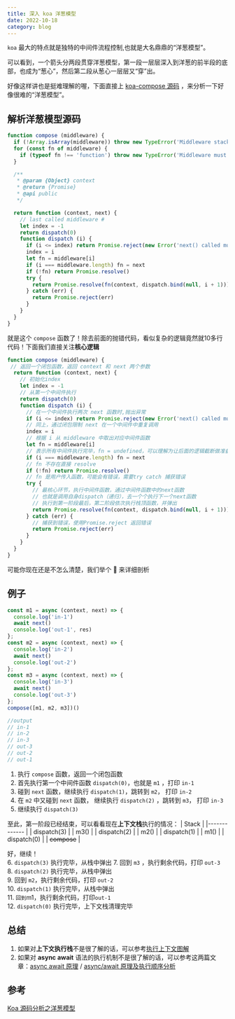 ```yaml
---
title: 深入 koa 洋葱模型
date: 2022-10-18
category: blog
---
```


`koa` 最大的特点就是独特的中间件流程控制,也就是大名鼎鼎的“洋葱模型”。
<ImagePreview src='/img/onion.png' />

可以看到，一个箭头分两段贯穿洋葱模型，第一段一层层深入到洋葱的前半段的底部，也成为“葱心”，然后第二段从葱心一层层又“穿”出。  

好像这样讲也是挺难理解的喔，下面直接上 [koa-compose 源码](https://github.com/koajs/compose/blob/master/index.js) ，来分析一下好像很难的“洋葱模型”。
## 解析洋葱模型源码

```js
function compose (middleware) {
  if (!Array.isArray(middleware)) throw new TypeError('Middleware stack must be an array!')
  for (const fn of middleware) {
    if (typeof fn !== 'function') throw new TypeError('Middleware must be composed of functions!')
  }

  /**
   * @param {Object} context
   * @return {Promise}
   * @api public
   */

  return function (context, next) {
    // last called middleware #
    let index = -1
    return dispatch(0)
    function dispatch (i) {
      if (i <= index) return Promise.reject(new Error('next() called multiple times'))
      index = i
      let fn = middleware[i]
      if (i === middleware.length) fn = next
      if (!fn) return Promise.resolve()
      try {
        return Promise.resolve(fn(context, dispatch.bind(null, i + 1)))
      } catch (err) {
        return Promise.reject(err)
      }
    }
  }
}
```

就是这个 `compose` 函数了！除去前面的抛错代码，看似复杂的逻辑竟然就10多行代码！下面我们直接关注**核心逻辑**  
```js {22,23}
function compose (middleware) {
 // 返回一个闭包函数，返回 context 和 next 两个参数
  return function (context, next) {
    // 初始化index
    let index = -1
    // 从第一个中间件执行
    return dispatch(0)
    function dispatch (i) {
      // 在一个中间件执行两次 next 函数时,抛出异常
      if (i <= index) return Promise.reject(new Error('next() called multiple times'))
      // 同上，通过闭包限制 next 在一个中间件中重复调用
      index = i
      // 根据 i 从 middleware 中取出对应中间件函数
      let fn = middleware[i]
      // 表示所有中间件执行完毕，fn = undefined，可以理解为让后面的逻辑截断做准备
      if (i === middleware.length) fn = next
      // fn 不存在直接 resolve
      if (!fn) return Promise.resolve()
      // fn 是用户传入函数，可能会有错误，需要try catch 捕获错误
      try {
        // 最核心环节，执行中间件函数，通过中间件函数中的next函数
        // 也就是调用自身dispatch（递归），去一个个执行下一个next函数
        // 执行到第一阶段最后，第二阶段依次执行栈顶函数，并弹出
        return Promise.resolve(fn(context, dispatch.bind(null, i + 1)))
      } catch (err) {
        // 捕获到错误，使用Promise.reject 返回错误
        return Promise.reject(err)
      }
    }
  }
}
```
可能你现在还是不怎么清楚，我们举个 🌰 来详细剖析
## 例子
```js
const m1 = async (context, next) => {
  console.log('in-1')
  await next()
  console.log('out-1', res)
};
const m2 = async (context, next) => {
  console.log('in-2')
  await next()
  console.log('out-2')
};
const m3 = async (context, next) => {
  console.log('in-3')
  await next()
  console.log('out-3')
};
compose([m1, m2, m3])()

//output
// in-1
// in-2
// in-3
// out-3
// out-2
// out-1
```
1. 执行 `compose` 函数，返回一个闭包函数  
2. 首先执行第一个中间件函数 `dispatch(0)`，也就是 `m1` ，打印 `in-1`  
3. 碰到 `next` 函数，继续执行 `dispatch(1)`，跳转到 `m2`， 打印 `in-2`  
4. 在 `m2` 中又碰到 `next` 函数， 继续执行 `dispatch(2)` ，跳转到 `m3`， 打印 `in-3`  
5. 继续执行 `dispatch(3)`  

至此，第一阶段已经结束，可以看看现在**上下文栈**执行的情况： 
| Stack        |
|------------- |
| dispatch(3)  |
| m3()         |
| dispatch(2)  |
| m2()         |
| dispatch(1)  |
| m1()         |
| dispatch(0)  |
| ~~compose~~  |

好，继续！  
6. `dispatch(3)` 执行完毕，从栈中弹出
7. 回到 `m3` ，执行剩余代码，打印 `out-3`  
8. `dispatch(2)` 执行完毕，从栈中弹出  
9. 回到 `m2`，执行剩余代码，打印 `out-2`  
10. `dispatch(1)` 执行完毕，从栈中弹出  
11. `回到`m1，执行剩余代码，打印`out-1`  
12. `dispatch(0)` 执行完毕，上下文栈清理完毕  
## 总结
1. 如果对**上下文执行栈**不是很了解的话，可以参考[执行上下文图解](https://www.jianshu.com/p/a6d37c77e8db)  
2. 如果对 **async await** 语法的执行机制不是很了解的话，可以参考这两篇文章：[async await 原理](https://juejin.cn/post/7007031572238958629) / [async/await 原理及执行顺序分析](https://juejin.cn/post/6844903988584775693)  

## 参考
[Koa 源码分析之洋葱模型](https://github.com/webfansplz/article/issues/10)
